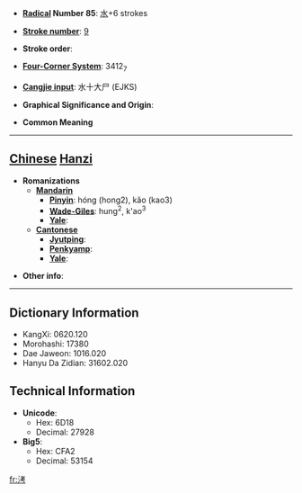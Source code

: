 * '''[[Wiktionary:Chinese radical index| Radical]] Number 85''': [[Wiktionary:Chinese radical index 水|水]]+6 strokes

* '''[[Wiktionary:Chinese total strokes index|Stroke number]]''': [[Wiktionary:Chinese total strokes index 9|9]]

* '''Stroke order''': 

* '''[[Wiktionary:Chinese four corner index|Four-Corner System]]''': 3412<sub>7</sub>

* '''[[Wiktionary:Chinese Cangjie index|Cangjie input]]''': 水十大尸 (EJKS)

* '''Graphical Significance and Origin''': 

* '''Common Meaning'''

----

== [[Chinese]] [[Hanzi]] ==

* '''Romanizations'''
** '''[[Mandarin]]'''
*** '''[[Pinyin]]''': hóng (hong2), kǎo (kao3)
*** '''[[Wade-Giles]]''': hung<sup>2</sup>, k'ao<sup>3</sup>
*** '''[[Yale]]''': 
** '''[[Cantonese]]'''
*** '''[[Jyutping]]''':
*** '''[[Penkyamp]]''': 
*** '''[[Yale]]''': 

* '''Other info''': 

----

== Dictionary Information ==

* KangXi: 0620.120
* Morohashi: 17380
* Dae Jaweon: 1016.020
* Hanyu Da Zidian: 31602.020

== Technical Information ==

* '''Unicode''':
** Hex: 6D18
** Decimal: 27928
* '''Big5''':
** Hex: CFA2
** Decimal: 53154

[[fr:洘]]